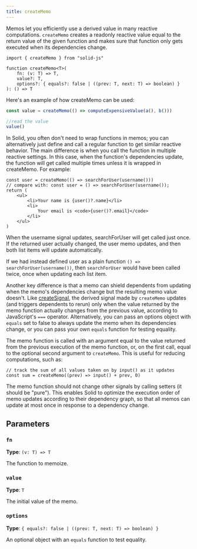 ```yaml
---
title: createMemo
---
```


Memos let you efficiently use a derived value in many reactive computations.
`createMemo` creates a readonly reactive value equal to the return value of the given function and makes sure that function only gets executed when its dependencies change.

```tsx
import { createMemo } from "solid-js"

function createMemo<T>(
	fn: (v: T) => T,
	value?: T,
	options?: { equals?: false | ((prev: T, next: T) => boolean) }
): () => T

```

Here's an example of how createMemo can be used:

```ts
const value = createMemo(() => computeExpensiveValue(a(), b()))

//read the value
value()
```

In Solid, you often don't need to wrap functions in memos; you can alternatively just define and call a regular function to get similar reactive behavior.
The main difference is when you call the function in multiple reactive settings.
In this case, when the function's dependencies update, the function will get called multiple times unless it is wrapped in createMemo.
For example:

```tsx
const user = createMemo(() => searchForUser(username()))
// compare with: const user = () => searchForUser(username());
return (
	<ul>
		<li>Your name is {user()?.name}</li>
		<li>
			Your email is <code>{user()?.email}</code>
		</li>
	</ul>
)
```

When the username signal updates, searchForUser will get called just once.
If the returned user actually changed, the user memo updates, and then both list items will update automatically.

If we had instead defined user as a plain function `() => searchForUser(username())`, then `searchForUser` would have been called twice, once when updating each list item.

Another key difference is that a memo can shield dependents from updating when the memo's dependencies change but the resulting memo value doesn't.
Like [createSignal](/reference/basic-reactivity/create-signal), the derived signal made by `createMemo` updates (and triggers dependents to rerun) only when the value returned by the memo function actually changes from the previous value, according to JavaScript's `===` operator.
Alternatively, you can pass an options object with `equals` set to false to always update the memo when its dependencies change, or you can pass your own `equals` function for testing equality.

The memo function is called with an argument equal to the value returned from the previous execution of the memo function, or, on the first call, equal to the optional second argument to `createMemo`.
This is useful for reducing computations, such as:

```tsx
// track the sum of all values taken on by input() as it updates
const sum = createMemo((prev) => input() + prev, 0)
```

The memo function should not change other signals by calling setters (it should be "pure").
This enables Solid to optimize the execution order of memo updates according to their dependency graph, so that all memos can update at most once in response to a dependency change.

## Parameters

### `fn`

**Type**: `(v: T) => T`

The function to memoize.

### `value`

**Type**: `T`

The initial value of the memo.

### `options`

**Type**: `{ equals?: false | ((prev: T, next: T) => boolean) }`

An optional object with an `equals` function to test equality.
